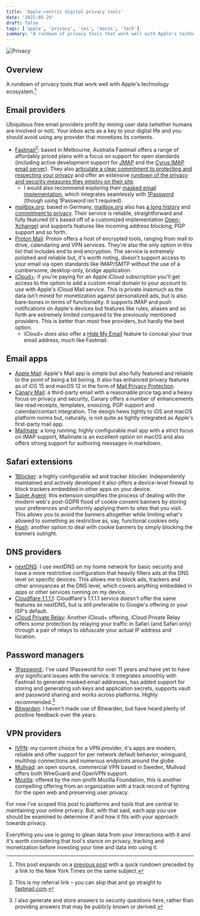 ```yaml
---
title: 'Apple-centric digital privacy tools'
date: '2022-05-29'
draft: false
tags: ['apple', 'privacy', 'ios', 'macos', 'tech']
summary: "A rundown of privacy tools that work well with Apple's technology ecosystem."
---
```


![Privacy](/static/images/blog/privacy.jpg)

## Overview

A rundown of privacy tools that work well with Apple's technology ecosystem.[^1]

<TOCInline toc={props.toc} exclude="Overview" toHeading={2} />

## Email providers

Ubiquitous free email providers profit by mining user data (whether humans are involved or not). Your inbox acts as a key to your digital life and you should avoid using any provider that monetizes its contents.

-   [Fastmail](https://ref.fm/u28147925)[^2]: based in Melbourne, Australia Fastmail offers a range of affordably priced plans with a focus on support for open standards (including active development support for [JMAP](https://jmap.io) and the [Cyrus IMAP email server](https://fastmail.blog/open-technologies/why-we-contribute/)). They also [articulate a clear commitment to protecting and respecting your privacy](https://www.fastmail.com/values/) and offer an extensive [rundown of the privacy and security measures they employ on their site](https://www.fastmail.com/privacy-and-security/).
    -   I would also recommend exploring their [masked email implementation](https://www.fastmail.help/hc/en-us/articles/4406536368911-Masked-Email), which integrates seamlessly with [1Password](https://1password.com) (though using 1Password isn't required).
-   [mailbox.org](https://mailbox.org): based in Germany, [mailbox.org](http://mailbox.org) also has [a long history](https://mailbox.org/en/company#our-history) and [commitment to privacy](https://mailbox.org/en/company#our-mission). Their service is reliable, straightforward and fully featured (it's based off of a customized implementation [Open-Xchange](https://www.open-xchange.com)) and supports features like incoming address blocking, PGP support and so forth.
-   [Proton Mail](http://protonmail.com): Proton offers a host of encrypted tools, ranging from mail to drive, calendaring and VPN services. They're also the only option in this list that includes end to end encryption. The service is extremely polished and reliable but, it's worth noting, doesn't support access to your email via open standards like IMAP/SMTP without the use of a cumbersome, desktop-only, bridge application.
-   [iCloud+](https://support.apple.com/guide/icloud/icloud-overview-mmfc854d9604/icloud): if you're paying for an Apple iCloud subscription you'll get access to the option to add a custom email domain to your account to use with Apple's iCloud Mail service. This is private inasmuch as the data isn't mined for monetization against personalized ads, but is also bare-bones in terms of functionality. It supports IMAP and push notifications on Apple's devices but features like rules, aliases and so forth are extremely limited compared to the previously mentioned providers. This is better than most free providers, but hardly the best option.
    -   iCloud+ _does_ also offer a [Hide My Email](https://support.apple.com/guide/icloud/what-you-can-do-with-icloud-and-hide-my-email-mme38e1602db/1.0/icloud/1.0) feature to conceal your true email address, much like Fastmail.

## Email apps

-   [Apple Mail](https://support.apple.com/mail): Apple's Mail app is simple but also fully featured and reliable to the point of being a bit boring. It also has enhanced privacy features as of iOS 15 and macOS 12 in the form of [Mail Privacy Protection](https://support.apple.com/guide/iphone/use-mail-privacy-protection-iphf084865c7/ios).
-   [Canary Mail](https://canarymail.io/): a third-party email with a reasonable price tag and a heavy focus on privacy and security, Canary offers a number of enhancements like read receipts, templates, snoozing, PGP support and calendar/contact integration. The design hews tightly to iOS and macOS platform norms but, naturally, is not quite as tightly integrated as Apple's first-party mail app.
-   [Mailmate](https://freron.com/): a long running, highly configurable mail app with a strict focus on IMAP support, Mailmate is an excellent option on macOS and also offers strong support for authoring messages in markdown.

## Safari extensions

-   [1Blocker](https://1blocker.com): a highly configurable ad and tracker blocker. Independently maintained and actively developed it also offers a device-level firewall to block trackers embedded in other apps on your device.
-   [Super Agent](https://www.super-agent.com): this extension simplifies the process of dealing with the modern web's post-GDPR flood of cookie consent banners by storing your preferences and uniformly applying them to sites that you visit. This allows you to avoid the banners altogether while limiting what's allowed to something as restrictive as, say, functional cookies only.
-   [Hush](https://oblador.github.io/hush/): another option to deal with cookie banners by simply blocking the banners outright.

## DNS providers

-   [nextDNS](https://nextdns.io/?from=m56mt3z6): I use nextDNS on my home network for basic security and have a more restrictive configuration that heavily filters ads at the DNS level on specific devices. This allows me to block ads, trackers and other annoyances at the DNS level, which covers anything embedded in apps or other services running on my device.
-   [Cloudflare 1.1.1.1](https://www.cloudflare.com/learning/dns/what-is-1.1.1.1): Cloudflare's 1.1.1.1 service doesn't offer the same features as nextDNS, but is still preferable to Google's offering or your ISP's default.
-   [iCloud Private Relay](https://support.apple.com/en-us/HT212614): Another iCloud+ offering, iCloud Private Relay offers _some_ protection by relaying your traffic in Safari (and Safari only) through a pair of relays to obfuscate your actual IP address and location.

## Password managers

-   [1Password:](https://1password.com): I've used 1Password for over 11 years and have yet to have any significant issues with the service. It integrates smoothly with Fastmail to generate masked email addresses, has added support for storing and generating ssh keys and application secrets, supports vault and password sharing and works across platforms. Highly recommended.[^3]
-   [Bitwarden](https://bitwarden.com): I haven't made use of Bitwarden, but have heard plenty of positive feedback over the years.

## VPN providers

-   [IVPN](https://www.ivpn.net/): my current choice for a VPN provider, it's apps are modern, reliable and offer support for per network default behavior, wireguard, multihop connections and numerous endpoints around the globe.
-   [Mullvad](https://mullvad.net/en/): an open source, commercial VPN based in Sweden, Mullvad offers both WireGuard and OpenVPN support.
-   [Mozilla](https://www.mozilla.org/en-US/products/vpn/): offered by the non-profit Mozilla Foundation, this is another compelling offering from an organization with a track record of fighting for the open web and preserving user privacy.

For now I've scoped this post to platforms and tools that are central to maintaining your online privacy. But, with that said, each app you use should be examined to determine if and how it fits with your approach towards privacy.

Everything you use is going to glean data from your interactions with it and it's worth considering that tool's stance on privacy, tracking and monetization before investing your time and data into using it.

[^1]: This post expands on a [previous post](https://coryd.dev/blog/digital-privacy-tools) with a quick rundown preceded by a link to the New York Times on the same subject.
[^2]: This is my referral link – you can skip that and go straight to [fastmail.com](https://fastmail.com).
[^3]: I also generate and store answers to security questions here, rather than providing answers that may be publicly known or derived.
